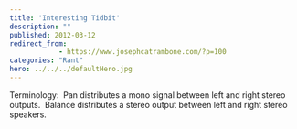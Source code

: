 ```yaml
---
title: 'Interesting Tidbit'
description: ""
published: 2012-03-12
redirect_from: 
            - https://www.josephcatrambone.com/?p=100
categories: "Rant"
hero: ../../../defaultHero.jpg
---
```

Terminology:  Pan distributes a mono signal between left and right stereo outputs.  Balance distributes a stereo output between left and right stereo speakers.
